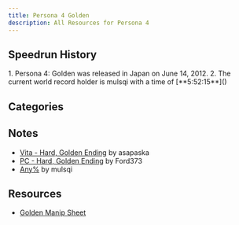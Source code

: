 ```yaml
---
title: Persona 4 Golden
description: All Resources for Persona 4
---
```



<DocsHero 
    content="Persona 4 is the fourth mainline entry in the persona series."
    srcUrl={cover}
    alt="Persona 4 Cover"
/>

<LinkCard title="Leaderboards" href="https://www.speedrun.com/p4g" description="See all the submitted runs on Speedrun.com"/>

## Speedrun History
<Tabs syncKey='persona4'>
    <TabItem label="Hard, Golden Ending">
        <Steps>
            1. Persona 4: Golden was released in Japan on June 14, 2012.
            2. The current world record holder is mulsqi with a time of [**5:52:15**]()
        </Steps>
    </TabItem>
</Tabs>

## Categories
<CardGrid>
    <Card title="Hard, Golden Ending"></Card>
    <Card title="Hard, Golden Ending NMG"></Card>
    <Card title="Very Hard, Golden Ending"></Card>
    <Card title="Any%"></Card>
    <Card title="NG+, Golden Ending"></Card>
</CardGrid>

## Notes
- [Vita - Hard, Golden Ending](https://www.speedrun.com/ja-JP/p4g/guides/itd10) by asapaska
- [PC - Hard, Golden Ending](https://www.speedrun.com/ja-JP/p4g/guides/g2225) by Ford373
- [Any%](https://pastebin.com/E8dEq0yD) by mulsqi

## Resources
- [Golden Manip Sheet](https://docs.google.com/spreadsheets/d/1azMTPr7T1naao0vXywZMd1p3SvFHBeCUFKIxmMHif-4/edit#gid=0)